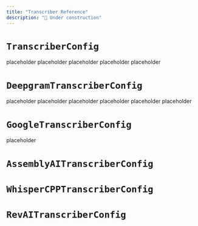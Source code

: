 ```yaml
---
title: "Transcriber Reference"
description: "🚧 Under construction"
---
```


# `TranscriberConfig`

<ParamField body="sampling_rate" type="int">
  placeholder
</ParamField>
<ParamField body="audio_encoding" type="AudioEncoding">
  placeholder
</ParamField>
<ParamField body="chunk_size" type="int">
  placeholder
</ParamField>
<ParamField body="endpointing_config" type="Optional[EndpointingConfig]">
  placeholder
</ParamField>
<ParamField body="min_interrupt_confidence" type="Optional[float]">
  placeholder
</ParamField>

# `DeepgramTranscriberConfig`

<ParamField body="language" type="Optional[str]">
  placeholder
</ParamField>
<ParamField body="model" type="Optional[str]">
  placeholder
</ParamField>
<ParamField body="tier" type="Optional[str]">
  placeholder
</ParamField>
<ParamField body="version" type="Optional[str]">
  placeholder
</ParamField>
<ParamField body="downsampling" type="Optional[int]">
  placeholder
</ParamField>
<ParamField body="keywords" type="Optional[list]">
  placeholder
</ParamField>

# `GoogleTranscriberConfig`

<ParamField body="model" type="Optional[str]">
  placeholder
</ParamField>

# `AssemblyAITranscriberConfig`

# `WhisperCPPTranscriberConfig`

# `RevAITranscriberConfig`
